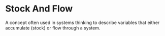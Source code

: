 # Stock And Flow

A concept often used in systems thinking to describe variables that either accumulate (stock) or flow through a system.